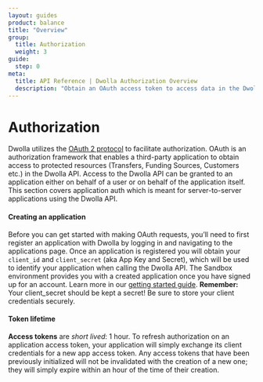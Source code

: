 ```yaml
---
layout: guides
product: balance
title: "Overview"
group:
  title: Authorization
  weight: 3
guide:
  step: 0
meta:
  title: API Reference | Dwolla Authorization Overview
  description: "Obtain an OAuth access token to access data in the Dwolla API on behalf of an account or application. Grant permission with the client credentials flow."
---
```



# Authorization

Dwolla utilizes the [OAuth 2 protocol](https://oauth.net/2/) to facilitate authorization. OAuth is an authorization framework that enables a third-party application to obtain access to protected resources (Transfers, Funding Sources, Customers etc.) in the Dwolla API. Access to the Dwolla API can be granted to an application either on behalf of a user or on behalf of the application itself. This section covers application auth which is meant for server-to-server applications using the Dwolla API.

#### Creating an application

Before you can get started with making OAuth requests, you’ll need to first register an application with Dwolla by logging in and navigating to the applications page. Once an application is registered you will obtain your `client_id` and `client_secret` (aka App Key and Secret), which will be used to identify your application when calling the Dwolla API. The <span><ContentTooltip preset="sandbox">Sandbox</ContentTooltip></span> environment provides you with a created application once you have signed up for an account. Learn more in our [getting started guide](https://developers.dwolla.com/guides/sandbox). **Remember:** Your client_secret should be kept a secret! Be sure to store your client credentials securely.

<InlineCTA
  icon={guideIcon}
  text="For more information on getting started in the Sandbox environment, reference our step by step guide."
  href="/guides/sandbox"
/>

#### Token lifetime

**Access tokens** are _short lived_: 1 hour. To refresh authorization on an application access token, your application will simply exchange its client credentials for a new app access token. Any access tokens that have been previously initialized will not be invalidated with the creation of a new one; they will simply expire within an hour of the time of their creation.
